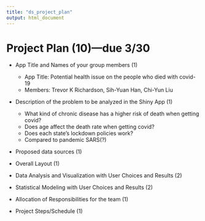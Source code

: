 ```yaml
---
title: "ds_project_plan"
output: html_document
---
```


# Project Plan (10)---due 3/30

* App Title and Names of your group members (1)
    + App Title: Potential health issue on the people who died with covid-19
    +  Members: Trevor K Richardson, Sih-Yuan Han, Chi-Yun Liu 
    
* Description of the problem to be analyzed in the Shiny App (1)
    + What kind of chronic disease has a higher risk of death when getting covid?
    + Does age affect the death rate when getting covid?
    + Does each state’s lockdown policies work?
    + Compared to pandemic SARS(?)
    
* Proposed data sources (1)

* Overall Layout (1)

* Data Analysis and Visualization with User Choices and Results (2)

* Statistical Modeling with User Choices and Results (2)

* Allocation of Responsibilities for the team (1)

* Project Steps/Schedule (1)
